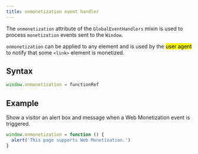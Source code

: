 ```yaml
---
title: onmonetization event handler
---
```


The `onmonetization` attribute of the `GlobalEventHandlers` mixin is used to process `monetization` events sent to the `Window`.

`onmonetization` can be applied to any element and is used by the <mark>user agent</mark> to notify that some `<link>` element is monetized.

## Syntax

```js
window.onmonetization = functionRef
```

## Example

Show a visitor an alert box and message when a Web Monetization event is triggered.

```js
window.onmonetization = function () {
  alert('This page supports Web Monetization.')
}
```